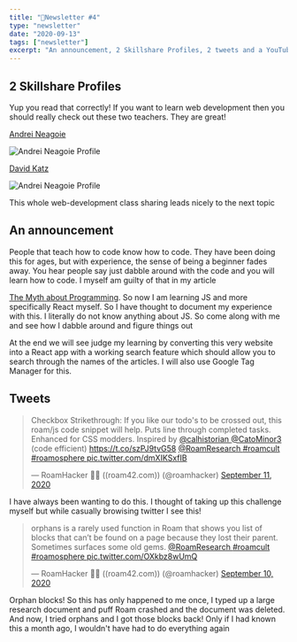 ```yaml
---
title: "📧Newsletter #4"
type: "newsletter"
date: "2020-09-13"
tags: ["newsletter"]
excerpt: "An announcement, 2 Skillshare Profiles, 2 tweets and a YouTube video..."
---
```


<h2 id="2=Skillshare-Profiles">2 Skillshare Profiles</h2>

Yup you read that correctly! If you want to learn web development then you
should really check out these two teachers. They are great!

[Andrei Neagoie](https://www.skillshare.com/user/aneagoie)

![Andrei Neagoie Profile](../images/andrei-skillshare.png)

[David Katz](https://www.skillshare.com/user/dtkatz)

![Andrei Neagoie Profile](../images/David-katz-skillshare.png)

This whole web-development class sharing leads nicely to the next topic

<h2 id="an-announcement">An announcement</h2>

People that teach how to code know how to code. They have been doing this for
ages, but with experience, the sense of being a beginner fades away. You hear
people say just dabble around with the code and you will learn how to code. I
myself am guilty of that in my article

<a href="/Articles/The-myth-about-coding">The Myth about Programming</a>. So now
I am learning JS and more specifically React myself. So I have thought to
document my experience with this. I literally do not know anything about JS. So
come along with me and see how I dabble around and figure things out

At the end we will see judge my learning by converting this very website into
a React app with a working search feature which should allow you to search
through the names of the articles. I will also use Google Tag Manager for
this.

<h2>Tweets</h2>

<blockquote class="twitter-tweet">
  <p lang="en" dir="ltr">
    Checkbox Strikethrough: If you like our todo&#39;s to be crossed out, this
    roam/js code snippet will help. Puts line through completed tasks. Enhanced
    for CSS modders. Inspired by
    <a href="https://twitter.com/calhistorian?ref_src=twsrc%5Etfw">
      @calhistorian
    </a>
    <a href="https://twitter.com/CatoMinor3?ref_src=twsrc%5Etfw">@CatoMinor3</a>
    (code efficient)
    <a href="https://t.co/szPJ9tvG58">https://t.co/szPJ9tvG58</a>
    <a href="https://twitter.com/RoamResearch?ref_src=twsrc%5Etfw">
      @RoamResearch
    </a> <a href="https://twitter.com/hashtag/roamcult?src=hash&amp;ref_src=twsrc%5Etfw">
      #roamcult
    </a> <a href="https://twitter.com/hashtag/roamosphere?src=hash&amp;ref_src=twsrc%5Etfw">
      #roamosphere
    </a> <a href="https://t.co/dmXIKSxfIB">pic.twitter.com/dmXIKSxfIB</a>
  </p>
  &mdash; RoamHacker 👨‍🔧 ((roam42.com)) (@roamhacker)
  <a href="https://twitter.com/roamhacker/status/1304269711065133056?ref_src=twsrc%5Etfw">
    September 11, 2020
  </a>
</blockquote>

I have always been wanting to do this. I thought of taking up this challenge
myself but while casually browising twitter I see this!

<blockquote class="twitter-tweet">
  <p lang="en" dir="ltr">
    orphans is a rarely used function in Roam that shows you list of blocks that
    can’t be found on a page because they lost their parent. Sometimes surfaces
    some old gems.
    <a href="https://twitter.com/RoamResearch?ref_src=twsrc%5Etfw">
      @RoamResearch
    </a>
    <a href="https://twitter.com/hashtag/roamcult?src=hash&amp;ref_src=twsrc%5Etfw">
      #roamcult
    </a>
    <a href="https://twitter.com/hashtag/roamosphere?src=hash&amp;ref_src=twsrc%5Etfw">
      #roamosphere
    </a>
    <a href="https://t.co/OXkbz8wUmQ">pic.twitter.com/OXkbz8wUmQ</a>
  </p>
  &mdash; RoamHacker 👨‍🔧 ((roam42.com)) (@roamhacker)
  <a href="https://twitter.com/roamhacker/status/1304041071291310080?ref_src=twsrc%5Etfw">
    September 10, 2020
  </a>
</blockquote>

Orphan blocks! So this has only happened to me once, I typed up a large
research document and puff Roam crashed and the document was deleted. And
now, I tried orphans and I got those blocks back! Only if I had known this a
month ago, I wouldn't have had to do everything again
